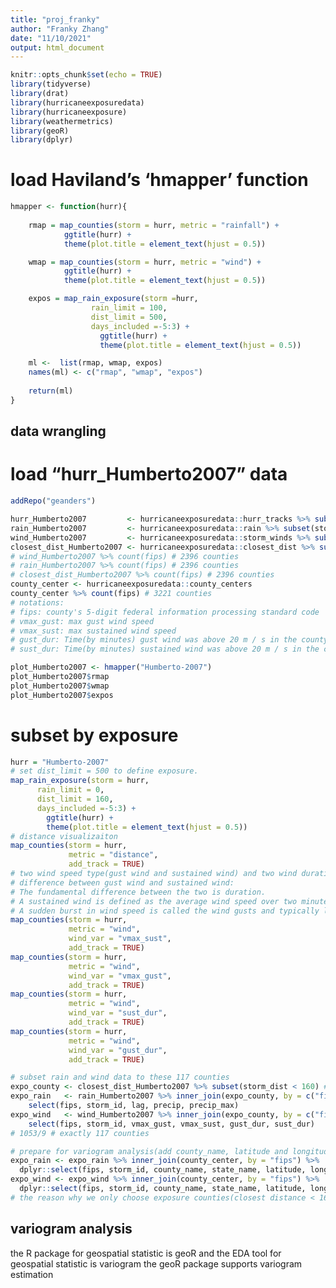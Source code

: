```yaml
---
title: "proj_franky"
author: "Franky Zhang"
date: "11/10/2021"
output: html_document
---
```


```r
knitr::opts_chunk$set(echo = TRUE)
library(tidyverse)
library(drat)
library(hurricaneexposuredata)
library(hurricaneexposure)
library(weathermetrics)
library(geoR)
library(dplyr)
```

# load Haviland's 'hmapper' function  

```r
hmapper <- function(hurr){
    
    rmap = map_counties(storm = hurr, metric = "rainfall") +
            ggtitle(hurr) +
            theme(plot.title = element_text(hjust = 0.5))

    wmap = map_counties(storm = hurr, metric = "wind") +
            ggtitle(hurr) +
            theme(plot.title = element_text(hjust = 0.5))

    expos = map_rain_exposure(storm =hurr, 
                  rain_limit = 100, 
                  dist_limit = 500, 
                  days_included =-5:3) +
                    ggtitle(hurr) +
                    theme(plot.title = element_text(hjust = 0.5))

    ml <-  list(rmap, wmap, expos)
    names(ml) <- c("rmap", "wmap", "expos")
    
    return(ml)
}
```

## data wrangling

# load "hurr_Humberto2007" data 

```r
addRepo("geanders")

hurr_Humberto2007         <- hurricaneexposuredata::hurr_tracks %>% subset(storm_id == "Humberto-2007")
rain_Humberto2007         <- hurricaneexposuredata::rain %>% subset(storm_id == "Humberto-2007")
wind_Humberto2007         <- hurricaneexposuredata::storm_winds %>% subset(storm_id == "Humberto-2007")
closest_dist_Humberto2007 <- hurricaneexposuredata::closest_dist %>% subset(storm_id == "Humberto-2007")
# wind_Humberto2007 %>% count(fips) # 2396 counties 
# rain_Humberto2007 %>% count(fips) # 2396 counties
# closest_dist_Humberto2007 %>% count(fips) # 2396 counties
county_center <- hurricaneexposuredata::county_centers
county_center %>% count(fips) # 3221 counties
# notations: 
# fips: county's 5-digit federal information processing standard code
# vmax_gust: max gust wind speed
# vmax_sust: max sustained wind speed
# gust_dur: Time(by minutes) gust wind was above 20 m / s in the county during the storm.
# sust_dur: Time(by minutes) sustained wind was above 20 m / s in the county during the storm.

plot_Humberto2007 <- hmapper("Humberto-2007")
plot_Humberto2007$rmap
plot_Humberto2007$wmap
plot_Humberto2007$expos
```

# subset by exposure

```r
hurr = "Humberto-2007"
# set dist_limit = 500 to define exposure. 
map_rain_exposure(storm = hurr, 
      rain_limit = 0, 
      dist_limit = 160, 
      days_included =-5:3) +
        ggtitle(hurr) +
        theme(plot.title = element_text(hjust = 0.5))
# distance visualizaiton 
map_counties(storm = hurr, 
             metric = "distance", 
             add_track = TRUE) 
# two wind speed type(gust wind and sustained wind) and two wind duration type(gust wind duration and sustained wind duration)
# difference between gust wind and sustained wind:
# The fundamental difference between the two is duration. 
# A sustained wind is defined as the average wind speed over two minutes. 
# A sudden burst in wind speed is called the wind gusts and typically lasts under 20 seconds.
map_counties(storm = hurr, 
             metric = "wind",
             wind_var = "vmax_sust", 
             add_track = TRUE) 
map_counties(storm = hurr, 
             metric = "wind",
             wind_var = "vmax_gust", 
             add_track = TRUE) 
map_counties(storm = hurr, 
             metric = "wind",
             wind_var = "sust_dur", 
             add_track = TRUE) 
map_counties(storm = hurr, 
             metric = "wind",
             wind_var = "gust_dur", 
             add_track = TRUE) 

# subset rain and wind data to these 117 counties
expo_county <- closest_dist_Humberto2007 %>% subset(storm_dist < 160) # filter 117 exposure counties 
expo_rain   <- rain_Humberto2007 %>% inner_join(expo_county, by = c("fips", "storm_id", "usa_atcf_id")) %>% 
    select(fips, storm_id, lag, precip, precip_max)
expo_wind   <- wind_Humberto2007 %>% inner_join(expo_county, by = c("fips", "storm_id", "usa_atcf_id")) %>% 
    select(fips, storm_id, vmax_gust, vmax_sust, gust_dur, sust_dur)
# 1053/9 # exactly 117 counties

# prepare for variogram analysis(add county_name, latitude and longitude)
expo_rain <- expo_rain %>% inner_join(county_center, by = "fips") %>% 
  dplyr::select(fips, storm_id, county_name, state_name, latitude, longitude, lag, precip, precip_max)
expo_wind <- expo_wind %>% inner_join(county_center, by = "fips") %>% 
  dplyr::select(fips, storm_id, county_name, state_name, latitude, longitude, vmax_gust, vmax_sust, gust_dur, sust_dur)
# the reason why we only choose exposure counties(closest distance < 160 kilometers) is written in ReadMe file
```
## variogram analysis
the R package for geospatial statistic is geoR and the EDA tool for geospatial statistic is variogram
the geoR package supports variogram estimation 





